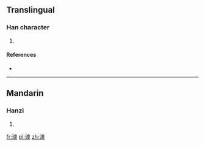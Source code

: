==Translingual==

===Han character===
{{Han char|rn=85|rad=水|as=13|sn=16|four=31134|canj=EYPK}}

# {{defn|Han|sort=水13}}

====References====
* {{Han ref|kx=0652.360|dkj=18375|hdz=31755.030|uh=6F9E|ud=28574|bh=E9F3|bd=59891}}

----

==Mandarin==

===Hanzi===
{{cmn-hanzi|pin=[[yú]] ([[yu2]])|wg=yü<sup>2</sup>}}

# {{defn|lang=cmn|sort=水13}}

[[fr:澞]]
[[pl:澞]]
[[zh:澞]]